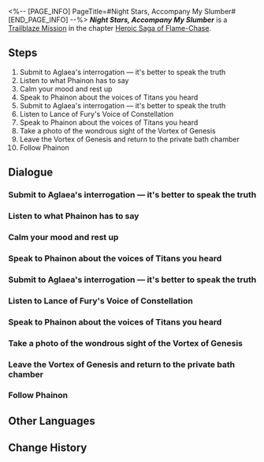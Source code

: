 <%-- [PAGE_INFO]
PageTitle=#Night Stars, Accompany My Slumber#
[END_PAGE_INFO] --%>
{{Stub|Dialogue.}}
{{Mission Infobox
|id            = 1040104
|title         = 
|image         = <!--Mission Night Stars, Accompany My Slumber.png-->
|type          = Trailblaze
|event_name    = 
|chapter       = Heroic Saga of Flame-Chase
|requirements  = [[Trailblaze Mission]] ''[[Distant Travelers, Listen to this World's Prayer]]'' completed
|summary       = This leak does not go unnoticed by Aglaea. Through vicious means, she compels you to confess and confirm your intentions. After experiencing this, your impression of Amphoreus suffers a major hit, but at Phainon's earnest request, you enter the Vortex of Genesis to learn about the arduous journey for salvation conducted by the Chrysos Heirs. Thus, you ultimately decide to stay in Amphoreus and aid the Chrysos Heirs to confront Nikador and seize the Coreflames.
|characters    = Trailblazer
|startLocation = [[<!--starting world-->]] - [[<!--starting area-->]]
|world         = <!--starting world-->
|area          = <!--starting area-->
|prev          = Distant Travelers, Listen to this World's Prayer
|next          = Wasteland, Hark Back Glory of Old
|rewards       = Trailblaze EXP*700; Stellar Jade*90; Traveler's Guide*6; Refined Aether*6; Celestial Ambrosia*140; Origin and Finale*1 { text = ''Origin and Finale'' }; Credit*80,000
}}
'''''Night Stars, Accompany My Slumber''''' is a [[Trailblaze Mission]] in the chapter [[Heroic Saga of Flame-Chase]].

==Steps==
# Submit to Aglaea's interrogation &mdash; it's better to speak the truth
# Listen to what Phainon has to say
# Calm your mood and rest up
# Speak to Phainon about the voices of Titans you heard
# Submit to Aglaea's interrogation &mdash; it's better to speak the truth
# Listen to Lance of Fury's Voice of Constellation
# Speak to Phainon about the voices of Titans you heard
# Take a photo of the wondrous sight of the Vortex of Genesis
# Leave the Vortex of Genesis and return to the private bath chamber
# Follow Phainon

<!--
==Gameplay Notes==

--><!--
==Trial Character==

-->
==Dialogue==
{{Stub Dialogue}}
===Submit to Aglaea's interrogation &mdash; it's better to speak the truth{{subst:void|<!--104010401-->}}===
{{Mission Description|type=trailblaze|location=<!--to be added-->|Aglaea's control over Okhema runs far deeper than we anticipated, and the previous incident has already reached her ears. This leader of the Chrysos Heirs revealed a cold and unyielding side, going to great lengths to reassess our intentions. After such perilous moments, we must reconsider the viability of our expedition in Amphoreus.}}
{{Dialogue Start}}
:{{tx}}
{{Dialogue End}}

===Listen to what Phainon has to say{{subst:void|<!--104010403-->}}===
{{Dialogue Start}}
:{{tx}}
{{Dialogue End}}

===Calm your mood and rest up{{subst:void|<!--104010406-->}}===
{{Mission Description|type=trailblaze|location=<!--to be added-->|update|After understanding from Phainon the Chrysos Heirs' arduous journey to save the world, we ultimately decided to remain in Amphoreus. After a period of rest and recovery, the Chrysos Heirs reconvened, readying themselves for an attack against Castrum Kremnos, where Nikador was, with the goal of seizing the Coreflame of the Lance of Fury.}}
{{Dialogue Start}}
:{{tx}}
{{Dialogue End}}

===Speak to Phainon about the voices of Titans you heard{{subst:void|<!--104010407-->}}===
{{Mission Description|type=trailblaze|location=<!--to be added-->|update|Aglaea's control over Okhema runs far deeper than we anticipated, and the previous incident has already reached her ears. This leader of the Chrysos Heirs revealed a cold and unyielding side, going to great lengths to reassess our intentions. After such perilous moments, we must reconsider the viability of our expedition in Amphoreus.}}
{{Dialogue Start}}
:{{tx}}
{{Dialogue End}}

===Submit to Aglaea's interrogation &mdash; it's better to speak the truth{{subst:void|<!--104010409-->}}===
{{Dialogue Start}}
:{{tx}}
{{Dialogue End}}

===Listen to Lance of Fury's Voice of Constellation{{subst:void|<!--104010414-->}}===
{{Dialogue Start}}
:{{tx}}
{{Dialogue End}}

===Speak to Phainon about the voices of Titans you heard{{subst:void|<!--104010416-->}}===
{{Dialogue Start}}
:{{tx}}
{{Dialogue End}}

===Take a photo of the wondrous sight of the Vortex of Genesis{{subst:void|<!--104010418-->}}===
{{Mission Description|type=trailblaze|location=<!--to be added-->|update|After understanding from Phainon the Chrysos Heirs' arduous journey to save the world, we ultimately decided to remain in Amphoreus. After a period of rest and recovery, the Chrysos Heirs reconvened, readying themselves for an attack against Castrum Kremnos, where Nikador was, with the goal of seizing the Coreflame of the Lance of Fury.}}
{{Dialogue Start}}
:{{tx}}
{{Dialogue End}}

===Leave the Vortex of Genesis and return to the private bath chamber{{subst:void|<!--104010420-->}}===
{{Dialogue Start}}
:{{tx}}
{{Dialogue End}}

===Follow Phainon{{subst:void|<!--104010425-->}}===
{{Mission Description|type=trailblaze|location=<!--to be added-->|update|Aglaea's control over Okhema runs far deeper than we anticipated, and the previous incident has already reached her ears. This leader of the Chrysos Heirs revealed a cold and unyielding side, going to great lengths to reassess our intentions. After such perilous moments, we must reconsider the viability of our expedition in Amphoreus.}}
{{Dialogue Start}}
:{{tx}}
{{Dialogue End}}

==Other Languages==
{{Other Languages
|en   = Night Stars, Accompany My Slumber
|zhs  = 晚星啊，莫让我长夜独卧
|zht  = 晚星啊，莫讓我長夜獨臥
|ja   = 最後の星よ、孤独にすることなかれ
|ko   = 저녁별이여, 긴 밤을 홀로 남겨두지 말아다오
|es   = Estrellas de la noche, acompáñenme en mi sueño
|fr   = Nuit étoilée, joins-toi à mon sommeil
|ru   = О ночные звёзды, не оставьте меня во время долгой ночи
|th   = ดาวราตรีเอ๋ย โปรดอยู่เคียงข้าในคืนยาวไกล
|vi   = Hỡi Sao Đêm, Đừng Để Tôi Ngủ Một Mình Trong Đêm Dài
|de   = Sterne der Nacht, begleitet meinen Schlummer
|id   = Bintang Malam, Temani Tidurku
|pt   = Estrelas Noturnas, Acompanhem o meu Sonhar
}}

==Change History==
{{Change History|3.0}}

